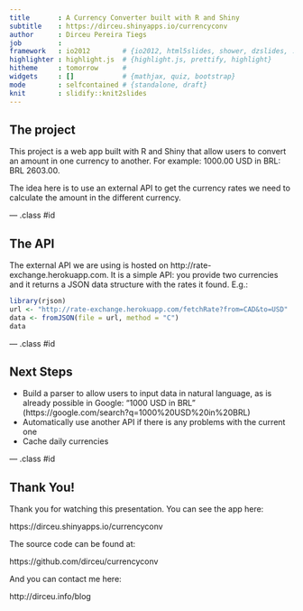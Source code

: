 ```yaml
---
title       : A Currency Converter built with R and Shiny
subtitle    : https://dirceu.shinyapps.io/currencyconv
author      : Dirceu Pereira Tiegs
job         : 
framework   : io2012        # {io2012, html5slides, shower, dzslides, ...}
highlighter : highlight.js  # {highlight.js, prettify, highlight}
hitheme     : tomorrow      # 
widgets     : []            # {mathjax, quiz, bootstrap}
mode        : selfcontained # {standalone, draft}
knit        : slidify::knit2slides
---
```


## The project

This project is a web app built with R and Shiny that allow users to convert an amount in one currency to another. For example: 1000.00 USD in BRL: BRL 2603.00.

The idea here is to use an external API to get the currency rates we need to calculate the amount in the different currency.

--- .class #id 

## The API

The external API we are using is hosted on http://rate-exchange.herokuapp.com. It is a simple API: you provide two currencies and it returns a JSON data structure with the rates it found. E.g.:

```r
library(rjson)
url <- "http://rate-exchange.herokuapp.com/fetchRate?from=CAD&to=USD"
data <- fromJSON(file = url, method = "C")
data
```

--- .class #id 

## Next Steps

* Build a parser to allow users to input data in natural language, as is already possible in Google: "1000 USD in BRL" (https://google.com/search?q=1000%20USD%20in%20BRL)
* Automatically use another API if there is any problems with the current one
* Cache daily currencies

--- .class #id 

## Thank You!

Thank you for watching this presentation. You can see the app here:

https://dirceu.shinyapps.io/currencyconv

The source code can be found at:

https://github.com/dirceu/currencyconv

And you can contact me here:

http://dirceu.info/blog